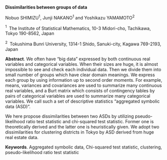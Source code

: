 <span>**Dissimilarities between groups of data**</span>

Nobuo SHIMIZU$^1$, Junji NAKANO$^1$ and Yoshikazu YAMAMOTO$^2$

$^1 \;$ The Institute of Statistical Mathematics, 10-3 Midori-cho,
Tachikawa, Tokyo 190-8562, Japan

$^2 \;$ Tokushima Bunri University, 1314-1 Shido, Sanuki-city, Kagawa
769-2193, Japan

<span>**Abstract**</span>. We often have “big data” expressed by both
continuous real variables and categorical variables. When their sizes
are huge, it is almost impossible to see and check each individual data.
Then we divide them into small number of groups which have clear domain
meanings. We express each group by using information up to second order
moments. For example, means, variances and covariances are used to
summarize many continuous real variables, and a Burt matrix which
consists of contingency tables by pairs of categorical variables are
used to summarize many categorical variables. We call such a set of
descriptive statistics “aggregated symbolic data (ASD)”.

We here propose dissimilarities between two ASDs by utilizing
pseudo-likelihood ratio test statistic and chi-squared test statistic.
Former one is theoretically derived and the latter one is heuristically
given. We adopt two dissimilarities for clustering districts in Tokyo by
ASD derived from huge real estate data.

<span>**Keywords**</span>. Aggregated symbolic data, Chi-squared test
statistic, clustering, pseudo-likelihood ratio test statistic
